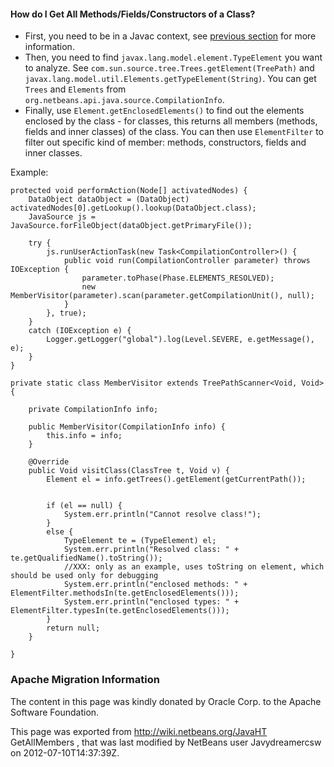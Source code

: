 <!--

    Licensed to the Apache Software Foundation (ASF) under one
    or more contributor license agreements.  See the NOTICE file
    distributed with this work for additional information
    regarding copyright ownership.  The ASF licenses this file
    to you under the Apache License, Version 2.0 (the
    "License"); you may not use this file except in compliance
    with the License.  You may obtain a copy of the License at

      http://www.apache.org/licenses/LICENSE-2.0

    Unless required by applicable law or agreed to in writing,
    software distributed under the License is distributed on an
    "AS IS" BASIS, WITHOUT WARRANTIES OR CONDITIONS OF ANY
    KIND, either express or implied.  See the License for the
    specific language governing permissions and limitations
    under the License.

-->

====How do I Get All Methods/Fields/Constructors of a Class?====

* First, you need to be in a Javac context, see [[JavaHT_GetIntoJavacContext | previous section]] for more information.
* Then, you need to find <tt>javax.lang.model.element.TypeElement</tt> you want to analyze. See <tt>com.sun.source.tree.Trees.getElement(TreePath)</tt> and <tt>javax.lang.model.util.Elements.getTypeElement(String)</tt>. You can get <tt>Trees</tt> and <tt>Elements</tt> from <tt>org.netbeans.api.java.source.CompilationInfo</tt>.
* Finally, use <tt>Element.getEnclosedElements()</tt> to find out the elements enclosed by the class - for classes, this returns all members (methods, fields and inner classes) of the class. You can then use <tt>ElementFilter</tt> to filter out specific kind of member: methods, constructors, fields and inner classes.

Example:
<pre>
protected void performAction(Node[] activatedNodes) {
    DataObject dataObject = (DataObject) activatedNodes[0].getLookup().lookup(DataObject.class);
    JavaSource js = JavaSource.forFileObject(dataObject.getPrimaryFile());

    try {
        js.runUserActionTask(new Task<CompilationController>() {
            public void run(CompilationController parameter) throws IOException {
                parameter.toPhase(Phase.ELEMENTS_RESOLVED);
                new MemberVisitor(parameter).scan(parameter.getCompilationUnit(), null);
            }
        }, true);
    } 
    catch (IOException e) {
        Logger.getLogger("global").log(Level.SEVERE, e.getMessage(), e);
    }
}

private static class MemberVisitor extends TreePathScanner<Void, Void> {

    private CompilationInfo info;

    public MemberVisitor(CompilationInfo info) {
        this.info = info;
    }

    @Override
    public Void visitClass(ClassTree t, Void v) {
        Element el = info.getTrees().getElement(getCurrentPath());


        if (el == null) {
            System.err.println("Cannot resolve class!");
        } 
        else {
            TypeElement te = (TypeElement) el;
            System.err.println("Resolved class: " + te.getQualifiedName().toString());
            //XXX: only as an example, uses toString on element, which should be used only for debugging
            System.err.println("enclosed methods: " + ElementFilter.methodsIn(te.getEnclosedElements()));
            System.err.println("enclosed types: " + ElementFilter.typesIn(te.getEnclosedElements()));
        }
        return null;
    }

}
</pre>

===Apache Migration Information===

The content in this page was kindly donated by Oracle Corp. to the
Apache Software Foundation.

This page was exported from http://wiki.netbeans.org/JavaHT GetAllMembers , 
that was last modified by NetBeans user Javydreamercsw 
on 2012-07-10T14:37:39Z.

